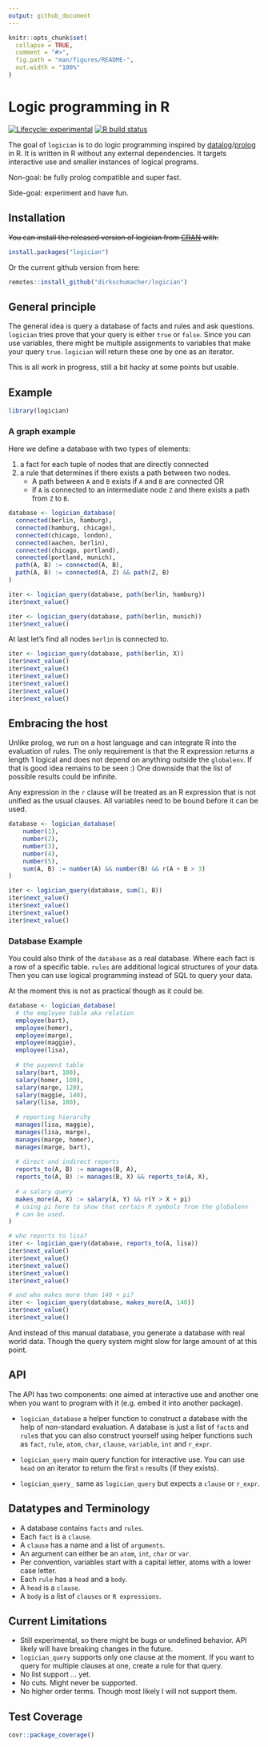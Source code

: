 ```yaml
---
output: github_document
---
```


<!-- README.md is generated from README.Rmd. Please edit that file -->

```r
knitr::opts_chunk$set(
  collapse = TRUE,
  comment = "#>",
  fig.path = "man/figures/README-",
  out.width = "100%"
)
```

# Logic programming in R

<!-- badges: start -->
[![Lifecycle: experimental](https://img.shields.io/badge/lifecycle-experimental-orange.svg)](https://www.tidyverse.org/lifecycle/#experimental)
[![R build status](https://github.com/dirkschumacher/logician/workflows/R-CMD-check/badge.svg)](https://github.com/dirkschumacher/logician/actions)
<!-- badges: end -->

The goal of `logician` is to do logic programming inspired by [datalog](https://en.wikipedia.org/wiki/Datalog)/[prolog](https://en.wikipedia.org/wiki/Prolog) in R.
It is written in R without any external dependencies. It targets interactive use
and smaller instances of logical programs.

Non-goal: be fully prolog compatible and super fast.

Side-goal: experiment and have fun.

## Installation

~~You can install the released version of logician from [CRAN](https://CRAN.R-project.org) with:~~

``` r
install.packages("logician")
```

Or the current github version from here:

``` r
remotes::install_github("dirkschumacher/logician")
```

## General principle

The general idea is query a database of facts and rules and ask questions.
`logician` tries prove that your query is either `true` or `false`. Since you
can use variables, there might be multiple assignments to variables that make
your query `true`. `logician` will return these one by one as an iterator.

This is all work in progress, still a bit hacky at some points but usable.

## Example

```r
library(logician)
```

### A graph example

Here we define a database with two types of elements:

1. a fact for each tuple of nodes that are directly connected
2. a rule that determines if there exists a path between two nodes.
    * A path between `A` and `B` exists if `A` and `B` are connected OR
    * if `A` is connected to an intermediate node `Z` and there exists a path from
      `Z` to `B`.

```r
database <- logician_database(
  connected(berlin, hamburg),
  connected(hamburg, chicago),
  connected(chicago, london),
  connected(aachen, berlin),
  connected(chicago, portland),
  connected(portland, munich),
  path(A, B) := connected(A, B),
  path(A, B) := connected(A, Z) && path(Z, B)
)
```

```r
iter <- logician_query(database, path(berlin, hamburg))
iter$next_value()
```
```r
iter <- logician_query(database, path(berlin, munich))
iter$next_value()
```
At last let's find all nodes `berlin` is connected to.

```r
iter <- logician_query(database, path(berlin, X))
iter$next_value()
iter$next_value()
iter$next_value()
iter$next_value()
iter$next_value()
iter$next_value()
```

## Embracing the host

Unlike prolog, we run on a host language and can integrate R into the evaluation of rules.
The only requirement is that the R expression returns a length 1 logical and does not depend
on anything outside the `globalenv`. If that is good idea remains to be seen :)
One downside that the list of possible results could be infinite.

Any expression in the `r` clause will be treated as an R expression that is
not unified as the usual clauses. All variables need to be bound before
it can be used.

```r
database <- logician_database(
    number(1),
    number(2),
    number(3),
    number(4),
    number(5),
    sum(A, B) := number(A) && number(B) && r(A + B > 3)
)
```

```r
iter <- logician_query(database, sum(1, B))
iter$next_value()
iter$next_value()
iter$next_value()
iter$next_value()
```
### Database Example

You could also think of the `database` as a real database. Where each fact
is a row of a specific table. `rules` are additional logical structures of
your data. Then you can use logical programming instead of SQL to query
your data.

At the moment this is not as practical though as it could be.

```r
database <- logician_database(
  # the employee table aka relation
  employee(bart),
  employee(homer),
  employee(marge),
  employee(maggie),
  employee(lisa),
  
  # the payment table
  salary(bart, 100),
  salary(homer, 100),
  salary(marge, 120),
  salary(maggie, 140),
  salary(lisa, 180),
  
  # reporting hierarchy
  manages(lisa, maggie),
  manages(lisa, marge),
  manages(marge, homer),
  manages(marge, bart),
  
  # direct and indirect reports
  reports_to(A, B) := manages(B, A),
  reports_to(A, B) := manages(B, X) && reports_to(A, X),
  
  # a salary query
  makes_more(A, X) := salary(A, Y) && r(Y > X + pi)
  # using pi here to show that certain R symbols from the globalenv
  # can be used.
)
```

```r
# who reports to lisa?
iter <- logician_query(database, reports_to(A, lisa))
iter$next_value()
iter$next_value()
iter$next_value()
iter$next_value()
iter$next_value()

# and who makes more than 140 + pi?
iter <- logician_query(database, makes_more(A, 140))
iter$next_value()
iter$next_value()
```

And instead of this manual database, you generate a database with real world data.
Though the query system might slow for large amount of at this point.

## API

The API has two components: one aimed at interactive use and another one
when you want to program with it (e.g. embed it into another package).

* `logician_database` a helper function to construct a database with the help of
 non-standard evaluation. A database is just a list of `fact`s and `rule`s
 that you can also construct yourself using helper functions such
 as `fact`, `rule`, `atom`, `char`, `clause`, `variable`, `int` and `r_expr`.

* `logician_query` main query function for interactive use. You can use `head`
  on an iterator to return the first `n` results (if they exists).

* `logician_query_` same as `logician_query` but expects a `clause` or `r_expr`.

## Datatypes and Terminology

* A database contains `facts` and `rules`.
* Each `fact` is a `clause`.
* A `clause` has a name and a list of `arguments`.
* An argument can either be an `atom`, `int`, `char` or `var`.
* Per convention, variables start with a capital letter, atoms with a lower case letter.
* Each `rule` has a `head` and a `body`.
* A `head` is a `clause`.
* A `body` is a list of `clauses` or `R expressions`.

## Current Limitations

* Still experimental, so there might be bugs or undefined behavior.
  API likely will have breaking changes in the future.
* `logician_query` supports only one clause at the moment. If you want to query
  for multiple clauses at one, create a rule for that query.
* No list support ... yet.
* No cuts. Might never be supported.
* No higher order terms. Though most likely I will not support them.

## Test Coverage

```r
covr::package_coverage()
```

